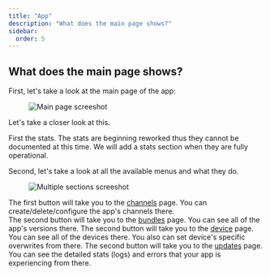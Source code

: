 ```yaml
---
title: "App"
description: "What does the main page shows?"
sidebar:
  order: 5
---
```


## What does the main page shows?

First, let's take a look at the main page of the app:

<figure><img src="/main-app-page.webp" alt="Main page screeshot" /><figcaption></figcaption></figure>

Let's take a closer look at this.

First the stats. The stats are beginning reworked thus they cannot be documented at this time. We will add a stats section when they are fully operational.

Second, let's take a look at all the available menus and what they do.

<figure><img src="/app-multiple-sections.webp" alt="Multiple sections screeshot" /><figcaption></figcaption></figure>

The first button will take you to the [channels](/docs/webapp/channels/) page. You can create/delete/configure the app's channels there.\
The second button will take you to the [bundles](/docs/webapp/bundles/) page. You can see all of the app's versions there.
The second button will take you to the [device](/docs/webapp/devices/) page. You can see all of the devices there. You also can set device's specific overwrites from there.
The second button will take you to the [updates](/docs/webapp/logs/) page. You can see the detailed stats (logs) and errors that your app is experiencing from there.
